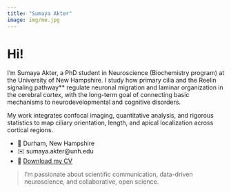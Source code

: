 ```yaml
---
title: "Sumaya Akter"
image: img/me.jpg
---
```


# **Hi!**

I’m Sumaya Akter, a PhD student in Neuroscience (Biochemistry program) at the University of New Hampshire. I study how primary cilia and the Reelin signaling pathway** regulate neuronal migration and laminar organization in the cerebral cortex, with the long-term goal of connecting basic mechanisms to neurodevelopmental and cognitive disorders.

My work integrates confocal imaging, quantitative analysis, and rigorous statistics to map ciliary orientation, length, and apical localization across cortical regions.

- 📍 Durham, New Hampshire  
- ✉️ sumaya.akter@unh.edu  
- 📄 [Download my CV](CV_Sumaya.pdf)

> I’m passionate about scientific communication, data-driven neuroscience, and collaborative, open science.

